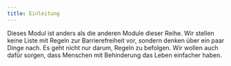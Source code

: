 ```yaml
---
title: Einleitung
---
```


Dieses Modul ist anders als die anderen Module dieser Reihe. Wir stellen keine Liste mit Regeln zur Barrierefreiheit vor, sondern
denken über ein paar Dinge nach. Es geht nicht nur darum, Regeln zu befolgen. Wir wollen auch dafür sorgen, dass Menschen mit
Behinderung das Leben einfacher haben.
